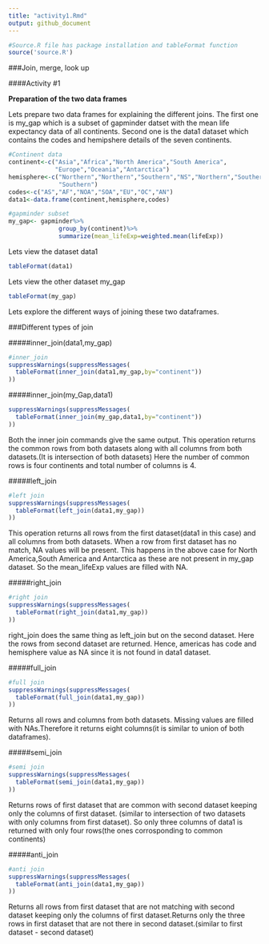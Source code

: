 ```yaml
---
title: "activity1.Rmd"
output: github_document
---
```



```r
#Source.R file has package installation and tableFormat function 
source('source.R')
```

###Join, merge, look up

####Activity #1

**Preparation of the two data frames**

Lets prepare two data frames for explaining the different joins. The first one is
my_gap which is a subset of gapminder datset with the mean life expectancy data of all continents. Second one is the data1 dataset which contains the codes and hemipshere details of the seven continents. 

```r
#Continent data
continent<-c("Asia","Africa","North America","South America",
             "Europe","Oceania","Antarctica")
hemisphere<-c("Northern","Northern","Southern","NS","Northern","Southern",
              "Southern")
codes<-c("AS","AF","NOA","SOA","EU","OC","AN")
data1<-data.frame(continent,hemisphere,codes)

#gapminder subset
my_gap<- gapminder%>%
              group_by(continent)%>%
              summarize(mean_lifeExp=weighted.mean(lifeExp))

```

Lets view the dataset data1

```r
tableFormat(data1)
```

Lets view the other dataset my_gap

```r
tableFormat(my_gap)
```

Lets explore the different ways of joining these two dataframes.

###Different types of join

#####inner_join(data1,my_gap)
```r
#inner_join
suppressWarnings(suppressMessages(
  tableFormat(inner_join(data1,my_gap,by="continent"))
))
```

#####inner_join(my_Gap,data1)

```r
suppressWarnings(suppressMessages(
  tableFormat(inner_join(my_gap,data1,by="continent"))
))
```

Both the inner join commands give the same output. This operation returns the common rows from both datasets along with all columns from both datasets.(It is intersection of both datasets) Here the number of common rows is four continents and total number of columns is 4.

#####left_join

```r
#left join
suppressWarnings(suppressMessages(
  tableFormat(left_join(data1,my_gap))
))
```
This operation returns all rows from the first dataset(data1 in this case) and all columns from both datasets. When a row from first dataset has no match, NA values will be present. This happens in the above case for North America,South America and Antarctica as these are not present in my_gap dataset. So the mean_lifeExp values are filled with NA. 

#####right_join

```r
#right join
suppressWarnings(suppressMessages(
  tableFormat(right_join(data1,my_gap))
))
```
right_join does the same thing as left_join but on the second dataset. Here the rows from second dataset are returned. Hence, americas has code and hemisphere value as NA since it is not found in data1 dataset. 

#####full_join

```r
#full join
suppressWarnings(suppressMessages(
  tableFormat(full_join(data1,my_gap))
))
```
Returns all rows and columns from both datasets. Missing values are filled with NAs.Therefore it returns eight columns(it is similar to union of both dataframes).

#####semi_join

```r
#semi join
suppressWarnings(suppressMessages(
  tableFormat(semi_join(data1,my_gap))
))
```
Returns rows of first dataset that are common with second dataset keeping only the columns of first dataset. (similar to intersection of two datasets with only columns from first dataset). So only three columns of data1 is returned with only four rows(the ones corrosponding to common continents)

#####anti_join

```r
#anti join
suppressWarnings(suppressMessages(
  tableFormat(anti_join(data1,my_gap))
))
```
Returns all rows from first dataset that are not matching with second dataset keeping only the columns of first dataset.Returns only the three rows in first dataset that are not there in second dataset.(similar to first dataset - second dataset)


